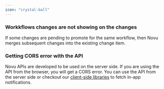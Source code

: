 ```yaml
---
icon: "crystal-ball"
---
```


### Workkflows changes are not showing on the changes

If some changes are pending to promote for the same workflow, then Novu merges subsequent changes into the existing change item.

### Getting CORS error with the API

Novu APIs are developed to be used on the server side. If you are using the API from the browser, you will get a CORS error. You can use the API from the server side or checkout our [client-side libraries](/notification-center/introduction) to fetch in-app notifications.
